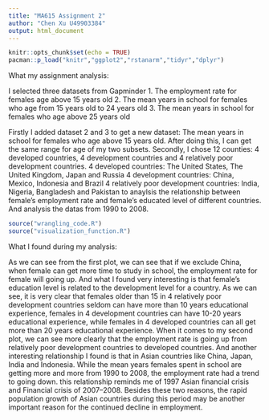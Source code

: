 ```yaml
---
title: "MA615 Assignment 2"
author: "Chen Xu U49903384"
output: html_document
---
```


```r
knitr::opts_chunk$set(echo = TRUE)
pacman::p_load("knitr","ggplot2","rstanarm","tidyr","dplyr")
```

What my assignment analysis:

I selected three datasets from Gapminder
1. The employment rate for females age above 15 years old
2. The mean years in school for females who age from 15 years old to 24 years old
3. The mean years in school for females who age above 25 years old

Firstly I added dataset 2 and 3 to get a new dataset: The mean years in school for females who age above 15 years old. After doing this, I can get the same range for age of my two subsets.
Secondly, I chose 12 counties: 4 developed countries, 4 development countries and 4 relatively poor development countries.
4 developed countries: The United States, The United Kingdom, Japan and Russia
4 development countries: China, Mexico, Indonesia and Brazil
4 relatively poor development countries: India, Nigeria, Bangladesh and Pakistan
to anaylsis the relationship between female's employment rate and female's educated level of different countries.
And analysis the datas from 1990 to 2008.


```r
source("wrangling_code.R")
source("visualization_function.R")
```


What I found during my analysis:

As we can see from the first plot, we can see that if we exclude China, when female can get more time to study in school, the employment rate for female will going up. And what I found very interesting is that female's education level is related to the development level for a country. As we can see, it is very clear that females older than 15 in 4 relatively poor development countries seldom can have more than 10 years educational experience, females in 4 development countries can have 10-20 years educational experience, while females in 4 developed countries can all get more than 20 years educational experience. 
When it comes to my second plot, we can see more clearly that the employment rate is going up from relatively poor development countries to developed countries.
And another interesting relationship I found is that in Asian countries like China, Japan, India and Indonesia. While the mean years females spent in school are getting more and more from 1990 to 2008, the employment rate had a trend to going down. this relationship reminds me of 1997 Asian financial crisis and Financial crisis of 2007–2008. Besides these two reasons, the rapid population growth of Asian countries during this period may be another important reason for the continued decline in employment.
